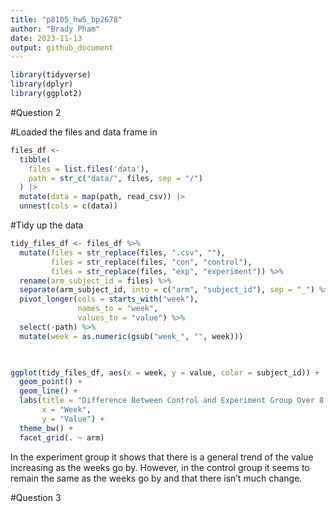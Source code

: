 ```yaml
---
title: "p8105_hw5_bp2678"
author: "Brady Pham"
date: 2023-11-13
output: github_document
---
```

```r
library(tidyverse)
library(dplyr)
library(ggplot2)
```

#Question 2 

#Loaded the files and data frame in 
```r
files_df <- 
  tibble(
    files = list.files('data'),
    path = str_c("data/", files, sep = "/")
  ) |>
  mutate(data = map(path, read_csv)) |>
  unnest(cols = c(data))
```

#Tidy up the data

```r
tidy_files_df <- files_df %>%
  mutate(files = str_replace(files, ".csv", ""),
         files = str_replace(files, "con", "control"),
         files = str_replace(files, "exp", "experiment")) %>%
  rename(arm_subject_id = files) %>%
  separate(arm_subject_id, into = c("arm", "subject_id"), sep = "_") %>%
  pivot_longer(cols = starts_with("week"),
               names_to = "week",
               values_to = "value") %>%
  select(-path) %>%
  mutate(week = as.numeric(gsub("week_", "", week)))

  


```

```r

ggplot(tidy_files_df, aes(x = week, y = value, color = subject_id)) +
  geom_point() +
  geom_line() +
  labs(title = "Difference Between Control and Experiment Group Over 8 Weeks",
       x = "Week",
       y = "Value") +
  theme_bw() +
  facet_grid(. ~ arm)
```

In the experiment group it shows that there is a general trend of the value increasing as the weeks go by. However, in the control group it seems to remain the same as the weeks go by and that there isn't much change. 

#Question 3 





